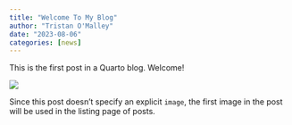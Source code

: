 ```yaml
---
title: "Welcome To My Blog"
author: "Tristan O'Malley"
date: "2023-08-06"
categories: [news]
---
```


This is the first post in a Quarto blog. Welcome!

![](thumbnail.jpg)

Since this post doesn't specify an explicit `image`, the first image in the post will be used in the listing page of posts.